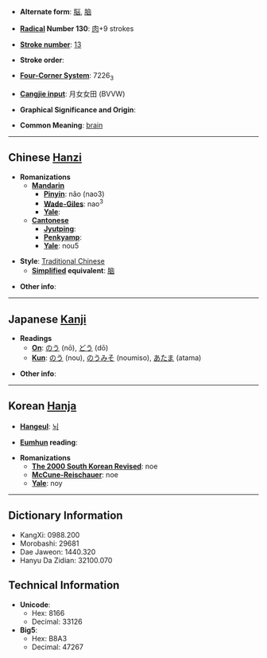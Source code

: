 * '''Alternate form''': [[脳]], [[脑]]

* '''[[Wiktionary:Chinese radical index| Radical]] Number 130''': [[Wiktionary:Chinese radical index 肉|肉]]+9 strokes

* '''[[Wiktionary:Chinese total strokes index|Stroke number]]''': [[Wiktionary:Chinese total strokes index 13|13]]

* '''Stroke order''': 

* '''[[Wiktionary:Chinese four corner index|Four-Corner System]]''': 7226<sub>3</sub>

* '''[[Wiktionary:Chinese Cangjie index|Cangjie input]]''': 月女女田 (BVVW)

* '''Graphical Significance and Origin''': 

* '''Common Meaning''': [[brain]]

----

== Chinese [[Hanzi]] ==

* '''Romanizations'''
** '''[[Mandarin]]'''
*** '''[[Pinyin]]''': nǎo (nao3)
*** '''[[Wade-Giles]]''': nao<sup>3</sup>
*** '''[[Yale]]''': 
** '''[[Cantonese]]'''
*** '''[[Jyutping]]''':
*** '''[[Penkyamp]]''': 
*** '''[[Yale]]''': nou5

* '''Style''': [[Traditional Chinese]] 
** '''[[Simplified Chinese|Simplified]] equivalent''': [[脑]]

* '''Other info''': 

----

== Japanese [[Kanji]] ==

* '''Readings'''
** '''[[On]]''': [[のう]] (nō), [[どう]] (dō)
** '''[[Kun]]''': [[のう]] (nou), [[のうみそ]] (noumiso), [[あたま]] (atama)

* '''Other info''':  

----

== Korean [[Hanja]] ==

* '''[[Hangeul]]''': [[뇌]]

* '''[[Eumhun]] reading''': 

* '''Romanizations'''
** '''[[The 2000 South Korean Revised Romanization|The 2000 South Korean Revised]]''': noe
** '''[[McCune-Reischauer]]''': noe
** '''[[Yale]]''': noy

----

== Dictionary Information ==

* KangXi: 0988.200
* Morobashi: 29681
* Dae Jaweon: 1440.320
* Hanyu Da Zidian: 32100.070

== Technical Information ==

* '''Unicode''':
** Hex: 8166
** Decimal: 33126
* '''Big5''':
** Hex: B8A3
** Decimal: 47267